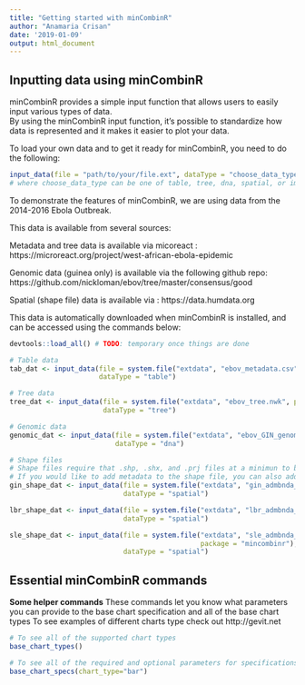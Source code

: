 ```yaml
---
title: "Getting started with minCombinR"
author: "Anamaria Crisan"
date: '2019-01-09'
output: html_document
---
```


## Inputting data using minCombinR

minCombinR provides a simple input function that allows users to easily input various types of data.  
By using the minCombinR input function, it's possible to standardize how data is represented and it makes it easier to plot your data.

To load your own data and to get it ready for minCombinR, you need to do the following:

```r
input_data(file = "path/to/your/file.ext", dataType = "choose_data_type")
# where choose_data_type can be one of table, tree, dna, spatial, or image
```

To demonstrate the features of minCombinR, we are using data from the 2014-2016 Ebola Outbreak.  

This data is available from several sources:

Metadata and tree data is available via micoreact : 
https://microreact.org/project/west-african-ebola-epidemic

Genomic data (guinea only) is available via the following github repo: https://github.com/nickloman/ebov/tree/master/consensus/good

Spatial (shape file) data is available via : https://data.humdata.org

This data is automatically downloaded when minCombinR is installed, and can be accessed using the commands below:

```r
devtools::load_all() # TODO: temporary once things are done

# Table data
tab_dat <- input_data(file = system.file("extdata", "ebov_metadata.csv", package = "mincombinr"),
                      dataType = "table")

# Tree data
tree_dat <- input_data(file = system.file("extdata", "ebov_tree.nwk", package = "mincombinr"),
                       dataType = "tree")

# Genomic data
genomic_dat <- input_data(file = system.file("extdata", "ebov_GIN_genomic.fasta", package = "mincombinr"),
                          dataType = "dna")

# Shape files
# Shape files require that .shp, .shx, and .prj files at a minimun to be in the same directory.
# If you would like to add metadata to the shape file, you can also add .dbf files.
gin_shape_dat <- input_data(file = system.file("extdata", "gin_admbnda_adm1_ocha_itos.shp", package = "mincombinr"), 
                            dataType = "spatial")

lbr_shape_dat <- input_data(file = system.file("extdata", "lbr_admbnda_adm1_ocha.shp", package = "mincombinr"), 
                            dataType = "spatial")

sle_shape_dat <- input_data(file = system.file("extdata", "sle_admbnda_adm1_1m_gov_ocha_20161017.shp", 
                                               package = "mincombinr"),
                            dataType = "spatial")
```

## Essential minCombinR commands

**Some helper commands**
These commands let you know what parameters you can provide to the base chart specification and all of the base chart types
To see examples of different charts type check out http://gevit.net
```r
# To see all of the supported chart types
base_chart_types()

# To see all of the required and optional parameters for specifications of a chart type, in this example, bar chart
base_chart_specs(chart_type="bar") 

```

